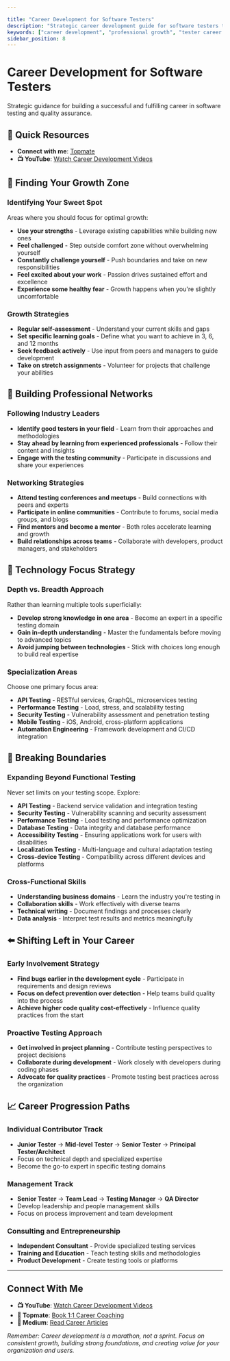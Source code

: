 ```yaml
---

title: "Career Development for Software Testers"
description: "Strategic career development guide for software testers to build expertise, find growth opportunities, and advance professionally."
keywords: ["career development", "professional growth", "tester career path", "skill development", "career advancement"]
sidebar_position: 8
---
```



# Career Development for Software Testers

Strategic guidance for building a successful and fulfilling career in software testing and quality assurance.

## 🎯 Quick Resources
- **Connect with me**: [Topmate](https://topmate.io/gauravkhurana)
- **📺 YouTube**: [Watch Career Development Videos](https://www.youtube.com/@Udzial/playlists?sub_confirmation=1)

## 🧭 Finding Your Growth Zone

### Identifying Your Sweet Spot
Areas where you should focus for optimal growth:
- **Use your strengths** - Leverage existing capabilities while building new ones
- **Feel challenged** - Step outside comfort zone without overwhelming yourself
- **Constantly challenge yourself** - Push boundaries and take on new responsibilities
- **Feel excited about your work** - Passion drives sustained effort and excellence
- **Experience some healthy fear** - Growth happens when you're slightly uncomfortable

### Growth Strategies
- **Regular self-assessment** - Understand your current skills and gaps
- **Set specific learning goals** - Define what you want to achieve in 3, 6, and 12 months
- **Seek feedback actively** - Use input from peers and managers to guide development
- **Take on stretch assignments** - Volunteer for projects that challenge your abilities

## 👥 Building Professional Networks

### Following Industry Leaders
- **Identify good testers in your field** - Learn from their approaches and methodologies
- **Stay ahead by learning from experienced professionals** - Follow their content and insights
- **Engage with the testing community** - Participate in discussions and share your experiences

### Networking Strategies
- **Attend testing conferences and meetups** - Build connections with peers and experts
- **Participate in online communities** - Contribute to forums, social media groups, and blogs
- **Find mentors and become a mentor** - Both roles accelerate learning and growth
- **Build relationships across teams** - Collaborate with developers, product managers, and stakeholders

## 🎯 Technology Focus Strategy

### Depth vs. Breadth Approach
Rather than learning multiple tools superficially:
- **Develop strong knowledge in one area** - Become an expert in a specific testing domain
- **Gain in-depth understanding** - Master the fundamentals before moving to advanced topics
- **Avoid jumping between technologies** - Stick with choices long enough to build real expertise

### Specialization Areas
Choose one primary focus area:
- **API Testing** - RESTful services, GraphQL, microservices testing
- **Performance Testing** - Load, stress, and scalability testing
- **Security Testing** - Vulnerability assessment and penetration testing
- **Mobile Testing** - iOS, Android, cross-platform applications
- **Automation Engineering** - Framework development and CI/CD integration

## 🚫 Breaking Boundaries

### Expanding Beyond Functional Testing
Never set limits on your testing scope. Explore:
- **API Testing** - Backend service validation and integration testing
- **Security Testing** - Vulnerability scanning and security assessment
- **Performance Testing** - Load testing and performance optimization
- **Database Testing** - Data integrity and database performance
- **Accessibility Testing** - Ensuring applications work for users with disabilities
- **Localization Testing** - Multi-language and cultural adaptation testing
- **Cross-device Testing** - Compatibility across different devices and platforms

### Cross-Functional Skills
- **Understanding business domains** - Learn the industry you're testing in
- **Collaboration skills** - Work effectively with diverse teams
- **Technical writing** - Document findings and processes clearly
- **Data analysis** - Interpret test results and metrics meaningfully

## ⬅️ Shifting Left in Your Career

### Early Involvement Strategy
- **Find bugs earlier in the development cycle** - Participate in requirements and design reviews
- **Focus on defect prevention over detection** - Help teams build quality into the process
- **Achieve higher code quality cost-effectively** - Influence quality practices from the start

### Proactive Testing Approach
- **Get involved in project planning** - Contribute testing perspectives to project decisions
- **Collaborate during development** - Work closely with developers during coding phases
- **Advocate for quality practices** - Promote testing best practices across the organization

## 📈 Career Progression Paths

### Individual Contributor Track
- **Junior Tester** → **Mid-level Tester** → **Senior Tester** → **Principal Tester/Architect**
- Focus on technical depth and specialized expertise
- Become the go-to expert in specific testing domains

### Management Track
- **Senior Tester** → **Team Lead** → **Testing Manager** → **QA Director**
- Develop leadership and people management skills
- Focus on process improvement and team development

### Consulting and Entrepreneurship
- **Independent Consultant** - Provide specialized testing services
- **Training and Education** - Teach testing skills and methodologies
- **Product Development** - Create testing tools or platforms

---

## Connect With Me

- **📺 YouTube**: [Watch Career Development Videos](https://www.youtube.com/@Udzial/playlists?sub_confirmation=1)
- **💼 Topmate**: [Book 1:1 Career Coaching](https://topmate.io/gauravkhurana)
- **📝 Medium**: [Read Career Articles](https://medium.com/@gauravkhuraana)

*Remember: Career development is a marathon, not a sprint. Focus on consistent growth, building strong foundations, and creating value for your organization and users.*
